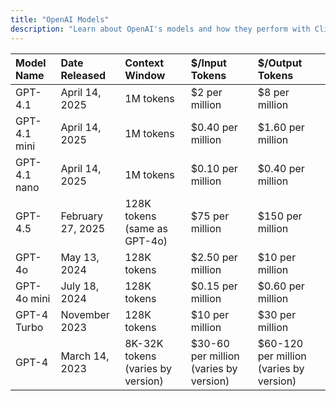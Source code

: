 ```yaml
---
title: "OpenAI Models"
description: "Learn about OpenAI's models and how they perform with Cline."
---
```


| Model Name   | Date Released     | Context Window                    | $/Input Tokens                          | $/Output Tokens                          |
| :----------- | :---------------- | :-------------------------------- | :-------------------------------------- | :--------------------------------------- |
| GPT-4.1      | April 14, 2025    | 1M tokens                         | \$2 per million                         | \$8 per million                          |
| GPT-4.1 mini | April 14, 2025    | 1M tokens                         | \$0.40 per million                      | \$1.60 per million                       |
| GPT-4.1 nano | April 14, 2025    | 1M tokens                         | \$0.10 per million                      | \$0.40 per million                       |
| GPT-4.5      | February 27, 2025 | 128K tokens (same as GPT-4o)      | \$75 per million                        | \$150 per million                        |
| GPT-4o       | May 13, 2024      | 128K tokens                       | \$2.50 per million                      | \$10 per million                         |
| GPT-4o mini  | July 18, 2024     | 128K tokens                       | \$0.15 per million                      | \$0.60 per million                       |
| GPT-4 Turbo  | November 2023     | 128K tokens                       | \$10 per million                        | \$30 per million                         |
| GPT-4        | March 14, 2023    | 8K-32K tokens (varies by version) | \$30-60 per million (varies by version) | \$60-120 per million (varies by version) |
